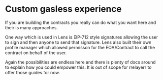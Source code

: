 # Custom gasless experience

If you are building the contracts you really can do what you want here and their is many approaches.

One way which is used in Lens is EIP-712 style signatures allowing the user to sign and then anyone to send that signature.
Lens also built their own profile manager which allowed permisson for the EOA/Contract to call the contract on behalf of the user.

Again the possibilities are endless here and there is plenty of docs around to explain how you could empower this. It is out of scope for rrelayerr to offer those guides for now.
